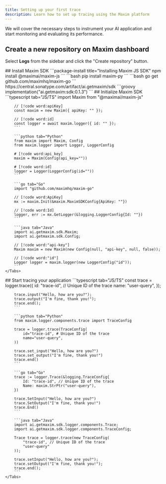 ```yaml
---
title: Setting up your first trace
description: Learn how to set up tracing using the Maxim platform
---
```


We will cover the necessary steps to instrument your AI application and start monitoring and evaluating its performance.


<div className="w-full flex justify-end -mb-11">
    <LanguageSwitcher />
</div>

<Steps>
<Step>

## Create a new repository on Maxim dashboard

Select **Logs** from the sidebar and click the "Create repository" button.

</Step>

<Step>
	## Install Maxim SDK
	<Tabs groupId="language" items={["JS/TS", "Python", "Go", "Java"]}>
		<Tab value="JS/TS">
		```package-install title="Installing Maxim JS SDK"
		npm install @maximai/maxim-js
		```
		</Tab>
		<Tab value="Python">
		```bash
		pip install maxim-py
		```
		</Tab>
		<Tab value="Go">
		```bash
		go get github.com/maximhq/maxim-go
		```
		</Tab>
		<Tab value="Java">
		https://central.sonatype.com/artifact/ai.getmaxim/sdk
		```groovy
		implementation("ai.getmaxim:sdk:0.1.3")
		```
		</Tab>
	</Tabs>
</Step>
<Step>
	## Initialize Maxim SDK
	<Tabs groupId="language" items={["JS/TS", "Python", "Go", "Java"]}>
		```typescript tab="JS/TS"
		import Maxim from "@maximai/maxim-js"

		// [!code word:apiKey]
		const maxim = new Maxim({ apiKey: "" });

		// [!code word:id]
		const logger = await maxim.logger({ id: "" });
		```

		```python tab="Python"
		from maxim import Maxim, Config
		from maxim.logger import Logger, LoggerConfig

		# [!code word:api_key]
		maxim = Maxim(Config(api_key=""))

		# [!code word:id]
		logger = Logger(LoggerConfig(id=""))
		```

		```go tab="Go"
		import "github.com/maximhq/maxim-go"

		// [!code word:ApiKey]
		mx := maxim.Init(&maxim.MaximSDKConfig{ApiKey: ""})

		// [!code word:Id]
		logger, err := mx.GetLogger(&logging.LoggerConfig{Id: ""})
		```

		```java tab="Java"
		import ai.getmaxim.sdk.Maxim;
		import ai.getmaxim.sdk.Config;

		// [!code word:"api-key"]
		Maxim maxim = new Maxim(new Config(null, "api-key", null, false));

		// [!code word:"id"]
		Logger logger = maxim.logger(new LoggerConfig("id"));
		```
	</Tabs>
</Step>
<Step>
	## Start tracing your application
	<Tabs groupId="language" items={["JS/TS", "Python", "Go", "Java"]}>
		```typescript tab="JS/TS"
		const trace = logger.trace({
			id: "trace-id", // Unique ID of the trace
			name: "user-query",
		});

		trace.input("Hello, how are you?");
		trace.output("I'm fine, thank you!");
		trace.end();
		```

		```python tab="Python"
		from maxim.logger.components.trace import TraceConfig

		trace = logger.trace(TraceConfig(
			id="trace-id", # Unique ID of the trace
			name="user-query",
		))

		trace.set_input("Hello, how are you?")
		trace.set_output("I'm fine, thank you!")
		trace.end()
		```

		```go tab="Go"
		trace := logger.Trace(&logging.TraceConfig{
			Id: "trace-id", // Unique ID of the trace
			Name: maxim.StrPtr("user-query"),
		})

		trace.SetInput("Hello, how are you?")
		trace.SetOutput("I'm fine, thank you!")
		trace.End()
		```

		```java tab="Java"
		import ai.getmaxim.sdk.logger.components.Trace;
		import ai.getmaxim.sdk.logger.components.TraceConfig;

		Trace trace = logger.trace(new TraceConfig(
			"trace-id", // Unique ID of the trace
			"user-query"
		));

		trace.setInput("Hello, how are you?");
		trace.setOutput("I'm fine, thank you!");
		trace.end();
		```
	</Tabs>
</Step>

</Steps>
